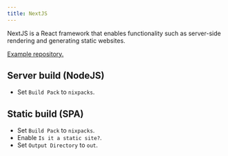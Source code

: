 ```yaml
---
title: NextJS
---
```


NextJS is a React framework that enables functionality such as server-side rendering and generating static websites.

[Example repository.](https://github.com/coollabsio/coolify-examples/tree/main/nextjs-approuter)

## Server build (NodeJS)

- Set `Build Pack` to `nixpacks`.

## Static build (SPA)

- Set `Build Pack` to `nixpacks`.
- Enable `Is it a static site?`.
- Set `Output Directory` to `out`.
